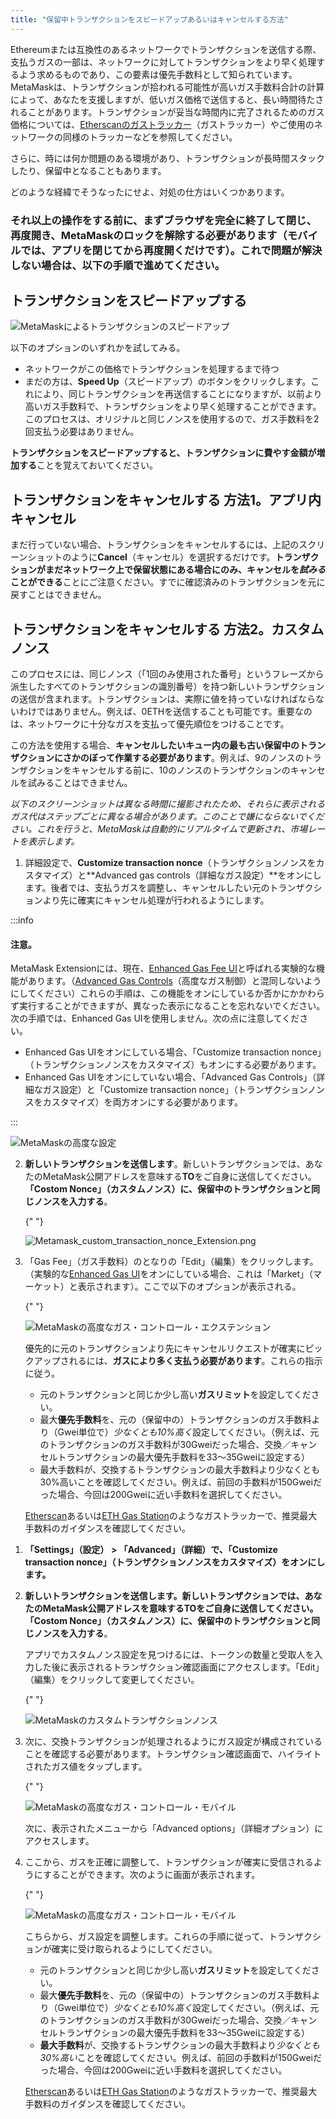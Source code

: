 ```yaml
---
title: "保留中トランザクションをスピードアップあるいはキャンセルする方法"
---
```



Ethereumまたは互換性のあるネットワークでトランザクションを送信する際、支払うガスの一部は、ネットワークに対してトランザクションをより早く処理するよう求めるものであり、この要素は優先手数料として知られています。MetaMaskは、トランザクションが拾われる可能性が高いガス手数料合計の計算によって、あなたを支援しますが、低いガス価格で送信すると、長い時間待たされることがあります。トランザクションが妥当な時間内に完了されるためのガス価格については、[Etherscanのガストラッカー](https://etherscan.io/gastracker)（ガストラッカー）やご使用のネットワークの同様のトラッカーなどを参照してください。

さらに、時には何か問題のある環境があり、トランザクションが長時間スタックしたり、保留中となることもあります。

どのような経緯でそうなったにせよ、対処の仕方はいくつかあります。

### それ以上の操作をする前に、まずブラウザを完全に終了して閉じ、再度開き、MetaMaskのロックを解除する必要があります（モバイルでは、アプリを閉じてから再度開くだけです）。これで問題が解決しない場合は、以下の手順で進めてください。

## **トランザクションをスピードアップする**

<div class="center-container">
  <div class="img-medium">
    <img
      src={
        require("../../../../../../img/i18n/legacy/MetaMask_speed_up_transaction.png")
          .default
      }
      alt="MetaMaskによるトランザクションのスピードアップ"
    />
  </div>
</div>

以下のオプションのいずれかを試してみる。

- ネットワークがこの価格でトランザクションを処理するまで待つ
- まだの方は、**Speed Up**（スピードアップ）のボタンをクリックします。これにより、同じトランザクションを再送信することになりますが、以前より高いガス手数料で、トランザクションをより早く処理することができます。このプロセスは、オリジナルと同じノンスを使用するので、ガス手数料を2回支払う必要はありません。

**トランザクションをスピードアップすると、トランザクションに費やす金額が増加する**ことを覚えておいてください。

## **トランザクションをキャンセルする 方法1。アプリ内キャンセル**

まだ行っていない場合、トランザクションをキャンセルするには、上記のスクリーンショットのように**Cancel**（キャンセル）を選択するだけです。**トランザクションがまだネットワーク上で保留状態にある場合にのみ、キャンセルを*試みる*ことができる**ことにご注意ください。すでに確認済みのトランザクションを元に戻すことはできません。

## **トランザクションをキャンセルする 方法2。カスタムノンス**

このプロセスには、同じノンス（「1回のみ使用された番号」というフレーズから派生したすべてのトランザクションの識別番号）を持つ新しいトランザクションの送信が含まれます。トランザクションは、実際に値を持っていなければならないわけではありません。例えば、0ETHを送信することも可能です。重要なのは、ネットワークに十分なガスを支払って優先順位をつけることです。

この方法を使用する場合、**キャンセルしたいキュー内の最も古い保留中のトランザクションにさかのぼって作業する必要があります**。例えば、9のノンスのトランザクションをキャンセルする前に、10のノンスのトランザクションのキャンセルを試みることはできません。

_以下のスクリーンショットは異なる時間に撮影されたため、それらに表示されるガス代はステップごとに異なる場合があります。このことで嫌にならないでください。これを行うと、MetaMaskは自動的にリアルタイムで更新され、市場レートを表示します。_

<Tabs>

<TabItem value="Extension" label="Extension">

1. 詳細設定で、**Customize transaction nonce**（トランザクションノンスをカスタマイズ）と**Advanced gas controls（詳細なガス設定）**をオンにします。後者では、支払うガスを調整し、キャンセルしたい元のトランザクションより先に確実にキャンセル処理が行われるようにします。

:::info

#### 注意。

MetaMask Extensionには、現在、[Enhanced Gas Fee UI](https://metamask.io/1559/)と呼ばれる実験的な機能があります。（[Advanced Gas Controls](/transactions-and-gas/gas-fees/how-to-customize-gas-settings)（高度なガス制御）と混同しないようにしてください）これらの手順は、この機能をオンにしているか否かにかかわらず実行することができますが、異なった表示になることを忘れないでください。次の手順では、Enhanced Gas UIを使用しません。次の点に注意してください。

- Enhanced Gas UIをオンにしている場合、「Customize transaction nonce」（トランザクションノンスをカスタマイズ）もオンにする必要があります。
- Enhanced Gas UIをオンにしていない場合、「Advanced Gas Controls」（詳細なガス設定）と「Customize transaction nonce」（トランザクションノンスをカスタマイズ）を両方オンにする必要があります。

:::

<div class="center-container">
  <div class="img-medium">
    <img
      src={
        require("../../../../../../img/i18n/legacy/12927064113947.png").default
      }
      alt="MetaMaskの高度な設定"
    />
  </div>
</div>

2. **新しいトランザクションを送信します**。新しいトランザクションでは、あなたのMetaMask公開アドレスを意味する**TO**をご自身に送信してください。**「Costom Nonce」（カスタムノンス）に、保留中のトランザクションと同じノンスを入力する**。

   {" "}

   <div class="center-container">
     <div class="img-medium">
       <img
         src={
           require("../../../../../../img/i18n/legacy/Metamask_custom_transaction_nonce_Extension.png")
             .default
         }
         alt="Metamask_custom_transaction_nonce_Extension.png"
       />
     </div>
   </div>

3. 「Gas Fee」（ガス手数料）のとなりの「Edit」（編集）をクリックします。（実験的な[Enhanced Gas UI](/transactions-and-gas/gas-fees/how-to-customize-gas-settings)をオンにしている場合、これは「Market」（マーケット）と表示されます）。ここで以下のオプションが表示される。

   {" "}

   <div class="center-container">
     <div class="img-medium">
       <img
         src={
           require("../../../../../../img/i18n/legacy/MetaMask_advanced_gas_controls_extension.png")
             .default
         }
         alt="MetaMaskの高度なガス・コントロール・エクステンション"
       />
     </div>
   </div>

   優先的に元のトランザクションより先にキャンセルリクエストが確実にピックアップされるには、**ガスにより多く支払う必要があります**。これらの指示に従う。

   - 元のトランザクションと同じか少し高い**ガスリミット**を設定してください。
   - 最大**優先手数料**を、元の（保留中の）トランザクションのガス手数料より（Gwei単位で）*少なくとも10%高く*設定してください。（例えば、元のトランザクションのガス手数料が30Gweiだった場合、交換／キャンセルトランザクションの最大優先手数料を33～35Gweiに設定する）
   - 最大手数料が、交換するトランザクションの最大手数料より少なくとも30%高いことを確認してください。例えば、前回の手数料が150Gweiだった場合、今回は200Gweiに近い手数料を選択してください。

   [Etherscan](https://etherscan.io/gastracker)あるいは[ETH Gas Station](https://ethgasstation.info/)のようなガストラッカーで、推奨最大手数料のガイダンスを確認してください。

</TabItem>

<TabItem value="Mobile" label="Mobile">

1. **「Settings」（設定） > 「Advanced」（詳細）で、「Customize transaction nonce」（トランザクションノンスをカスタマイズ）をオンにします。**

2. **新しいトランザクションを送信します。**新しいトランザクションでは、あなたのMetaMask公開アドレスを意味するTOをご自身に送信してください。**「Costom Nonce」（カスタムノンス）に、保留中のトランザクションと同じノンスを入力する**。

   アプリでカスタムノンス設定を見つけるには、トークンの数量と受取人を入力した後に表示されるトランザクション確認画面にアクセスします。「Edit」（編集）をクリックして変更してください。

   {" "}

   <div class="center-container">
     <div class="img-small">
       <img
         src={
           require("../../../../../../img/transactions-and-gas/transactions/how-to-speed-up-or-cancel-a-pending-transaction/MetaMask_custom_transaction_nonce_Mobile.gif")
             .default
         }
         alt="MetaMaskのカスタムトランザクションノンス"
       />
     </div>
   </div>

3. 次に、交換トランザクションが処理されるようにガス設定が構成されていることを確認する必要があります。トランザクション確認画面で、ハイライトされたガス値をタップします。

   {" "}

   <div class="center-container">
     <div class="img-small">
       <img
         src={
           require("../../../../../../img/transactions-and-gas/gas-fees/how-to-customize-gas-settings/MetaMask_advanced_gas_controls_mobile_1.png")
             .default
         }
         alt="MetaMaskの高度なガス・コントロール・モバイル"
       />
     </div>
   </div>

   次に、表示されたメニューから「Advanced options」（詳細オプション）にアクセスします。

4. ここから、ガスを正確に調整して、トランザクションが確実に受信されるようにすることができます。次のように画面が表示されます。

   {" "}

   <div class="center-container">
     <div class="img-small">
       <img
         src={
           require("../../../../../../img/transactions-and-gas/gas-fees/how-to-customize-gas-settings/MetaMask_advanced_gas_controls_mobile_2.png")
             .default
         }
         alt="MetaMaskの高度なガス・コントロール・モバイル"
       />
     </div>
   </div>

   こちらから、ガス設定を調整します。これらの手順に従って、トランザクションが確実に受け取られるようにしてください。

   - 元のトランザクションと同じか少し高い**ガスリミット**を設定してください。
   - 最大**優先手数料**を、元の（保留中の）トランザクションのガス手数料より（Gwei単位で）*少なくとも10%高く*設定してください。（例えば、元のトランザクションのガス手数料が30Gweiだった場合、交換／キャンセルトランザクションの最大優先手数料を33～35Gweiに設定する）
   - **最大手数料**が、交換するトランザクションの最大手数料より*少なくとも30%高い*ことを確認してください。例えば、前回の手数料が150Gweiだった場合、今回は200Gweiに近い手数料を選択してください。

   [Etherscan](https://etherscan.io/gastracker)あるいは[ETH Gas Station](https://ethgasstation.info/)のようなガストラッカーで、推奨最大手数料のガイダンスを確認してください。

</TabItem>

</Tabs>
